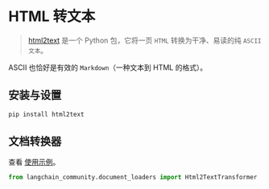 # HTML 转文本

>[html2text](https://github.com/Alir3z4/html2text/) 是一个 Python 包，它将一页 `HTML` 转换为干净、易读的纯 `ASCII 文本`。

ASCII 也恰好是有效的 `Markdown`（一种文本到 HTML 的格式）。

## 安装与设置

```bash
pip install html2text
```

## 文档转换器

查看 [使用示例](/docs/integrations/document_transformers/html2text)。

```python
from langchain_community.document_loaders import Html2TextTransformer
```
